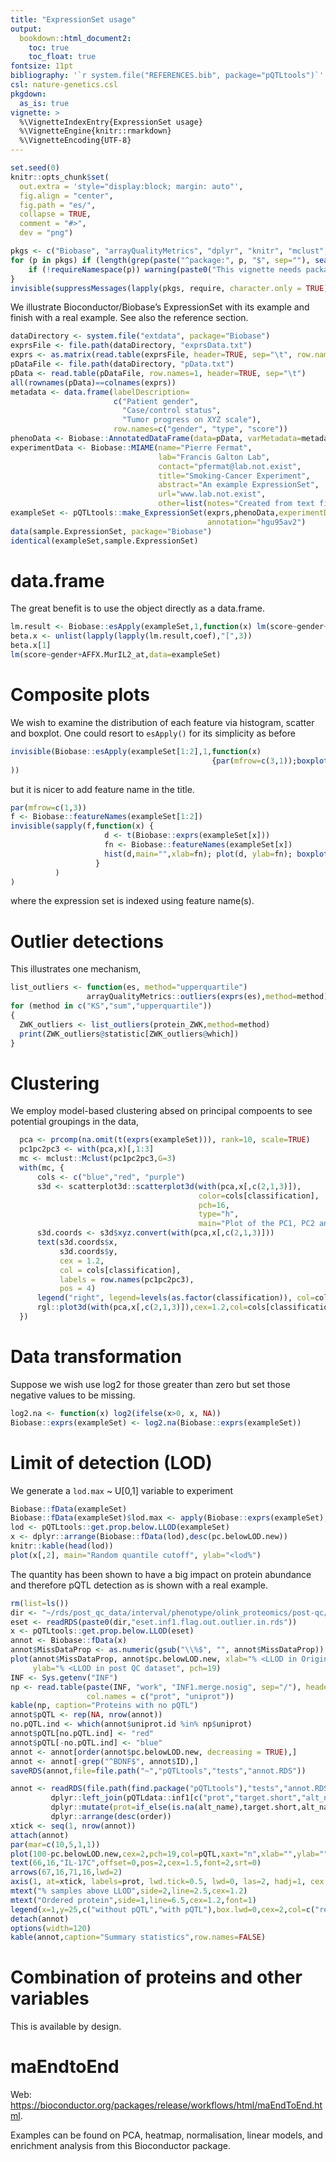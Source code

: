 ```yaml
---
title: "ExpressionSet usage"
output:
  bookdown::html_document2:
    toc: true
    toc_float: true
fontsize: 11pt
bibliography: '`r system.file("REFERENCES.bib", package="pQTLtools")`'
csl: nature-genetics.csl
pkgdown:
  as_is: true
vignette: >
  %\VignetteIndexEntry{ExpressionSet usage}
  %\VignetteEngine{knitr::rmarkdown}
  %\VignetteEncoding{UTF-8}
---
```


```r
set.seed(0)
knitr::opts_chunk$set(
  out.extra = 'style="display:block; margin: auto"',
  fig.align = "center",
  fig.path = "es/",
  collapse = TRUE,
  comment = "#>",
  dev = "png")
```

```r
pkgs <- c("Biobase", "arrayQualityMetrics", "dplyr", "knitr", "mclust", "pQTLtools", "rgl", "scatterplot3d")
for (p in pkgs) if (length(grep(paste("^package:", p, "$", sep=""), search())) == 0) {
    if (!requireNamespace(p)) warning(paste0("This vignette needs package `", p, "'; please install"))
}
invisible(suppressMessages(lapply(pkgs, require, character.only = TRUE)))
```

We illustrate Bioconductor/Biobase's ExpressionSet with its example and finish with a real example. See also the reference section.

```r
dataDirectory <- system.file("extdata", package="Biobase")
exprsFile <- file.path(dataDirectory, "exprsData.txt")
exprs <- as.matrix(read.table(exprsFile, header=TRUE, sep="\t", row.names=1, as.is=TRUE))
pDataFile <- file.path(dataDirectory, "pData.txt")
pData <- read.table(pDataFile, row.names=1, header=TRUE, sep="\t")
all(rownames(pData)==colnames(exprs))
metadata <- data.frame(labelDescription=
                       c("Patient gender",
                         "Case/control status",
                         "Tumor progress on XYZ scale"),
                       row.names=c("gender", "type", "score"))
phenoData <- Biobase::AnnotatedDataFrame(data=pData, varMetadata=metadata)
experimentData <- Biobase::MIAME(name="Pierre Fermat",
                                 lab="Francis Galton Lab",
                                 contact="pfermat@lab.not.exist",
                                 title="Smoking-Cancer Experiment",
                                 abstract="An example ExpressionSet",
                                 url="www.lab.not.exist",
                                 other=list(notes="Created from text files"))
exampleSet <- pQTLtools::make_ExpressionSet(exprs,phenoData,experimentData=experimentData,
                                            annotation="hgu95av2")
data(sample.ExpressionSet, package="Biobase")
identical(exampleSet,sample.ExpressionSet)
```

# data.frame

The great benefit is to use the object directly as a data.frame.

```r
lm.result <- Biobase::esApply(exampleSet,1,function(x) lm(score~gender+x))
beta.x <- unlist(lapply(lapply(lm.result,coef),"[",3))
beta.x[1]
lm(score~gender+AFFX.MurIL2_at,data=exampleSet)
```

# Composite plots

We wish to examine the distribution of each feature via histogram, scatter and boxplot.
One could resort to `esApply()` for its simplicity as before

```r
invisible(Biobase::esApply(exampleSet[1:2],1,function(x)
                                             {par(mfrow=c(3,1));boxplot(x);hist(x);plot(x)}
))
```
but it is nicer to add feature name in the title.

```r
par(mfrow=c(1,3))
f <- Biobase::featureNames(exampleSet[1:2])
invisible(sapply(f,function(x) {
                     d <- t(Biobase::exprs(exampleSet[x]))
                     fn <- Biobase::featureNames(exampleSet[x])
                     hist(d,main="",xlab=fn); plot(d, ylab=fn); boxplot(d,ylab=fn)
                   }
          )
)
```
where the expression set is indexed using feature name(s).

# Outlier detections

This illustrates one mechanism,

```r
list_outliers <- function(es, method="upperquartile")
                 arrayQualityMetrics::outliers(exprs(es),method=method)
for (method in c("KS","sum","upperquartile"))
{
  ZWK_outliers <- list_outliers(protein_ZWK,method=method)
  print(ZWK_outliers@statistic[ZWK_outliers@which])
}
```

# Clustering

We employ model-based clustering absed on principal compoents to see potential groupings in the data,

```r
  pca <- prcomp(na.omit(t(exprs(exampleSet))), rank=10, scale=TRUE)
  pc1pc2pc3 <- with(pca,x)[,1:3]
  mc <- mclust::Mclust(pc1pc2pc3,G=3)
  with(mc, {
      cols <- c("blue","red", "purple")
      s3d <- scatterplot3d::scatterplot3d(with(pca,x[,c(2,1,3)]),
                                          color=cols[classification],
                                          pch=16,
                                          type="h",
                                          main="Plot of the PC1, PC2 and PC3")
      s3d.coords <- s3d$xyz.convert(with(pca,x[,c(2,1,3)]))
      text(s3d.coords$x, 
           s3d.coords$y,   
           cex = 1.2,
           col = cols[classification],
           labels = row.names(pc1pc2pc3),
           pos = 4)
      legend("right", legend=levels(as.factor(classification)), col=cols[classification], pch=16)
      rgl::plot3d(with(pca,x[,c(2,1,3)]),cex=1.2,col=cols[classification],type="h")
  })
```

# Data transformation

Suppose we wish use log2 for those greater than zero but set those negative values to be missing.

```r
log2.na <- function(x) log2(ifelse(x>0, x, NA))
Biobase::exprs(exampleSet) <- log2.na(Biobase::exprs(exampleSet))
```

# Limit of detection (LOD)

We generate a `lod.max` ~ U[0,1] variable to experiment

```r
Biobase::fData(exampleSet)
Biobase::fData(exampleSet)$lod.max <- apply(Biobase::exprs(exampleSet),1,quantile,runif(nrow(exampleSet)))
lod <- pQTLtools::get.prop.below.LLOD(exampleSet)
x <- dplyr::arrange(Biobase::fData(lod),desc(pc.belowLOD.new))
knitr::kable(head(lod))
plot(x[,2], main="Random quantile cutoff", ylab="<lod%")
```

The quantity has been shown to have a big impact on protein abundance and therefore pQTL detection as is shown with a real example.

```r
rm(list=ls())
dir <- "~/rds/post_qc_data/interval/phenotype/olink_proteomics/post-qc/"
eset <- readRDS(paste0(dir,"eset.inf1.flag.out.outlier.in.rds"))
x <- pQTLtools::get.prop.below.LLOD(eset)
annot <- Biobase::fData(x)
annot$MissDataProp <- as.numeric(gsub("\\%$", "", annot$MissDataProp))
plot(annot$MissDataProp, annot$pc.belowLOD.new, xlab="% <LLOD in Original",
     ylab="% <LLOD in post QC dataset", pch=19)
INF <- Sys.getenv("INF")
np <- read.table(paste(INF, "work", "INF1.merge.nosig", sep="/"), header=FALSE,
                 col.names = c("prot", "uniprot"))
kable(np, caption="Proteins with no pQTL")
annot$pQTL <- rep(NA, nrow(annot))
no.pQTL.ind <- which(annot$uniprot.id %in% np$uniprot)
annot$pQTL[no.pQTL.ind] <- "red"
annot$pQTL[-no.pQTL.ind] <- "blue"
annot <- annot[order(annot$pc.belowLOD.new, decreasing = TRUE),]
annot <- annot[-grep("^BDNF$", annot$ID),]
saveRDS(annot,file=file.path("~","pQTLtools","tests","annot.RDS"))
```

```r
annot <- readRDS(file.path(find.package("pQTLtools"),"tests","annot.RDS")) %>%
         dplyr::left_join(pQTLdata::inf1[c("prot","target.short","alt_name")],by=c("ID"="prot")) %>%
         dplyr::mutate(prot=if_else(is.na(alt_name),target.short,alt_name),order=1:n()) %>%
         dplyr::arrange(desc(order))
xtick <- seq(1, nrow(annot))
attach(annot)
par(mar=c(10,5,1,1))
plot(100-pc.belowLOD.new,cex=2,pch=19,col=pQTL,xaxt="n",xlab="",ylab="",cex.axis=0.8)
text(66,16,"IL-17C",offset=0,pos=2,cex=1.5,font=2,srt=0)
arrows(67,16,71,16,lwd=2)
axis(1, at=xtick, labels=prot, lwd.tick=0.5, lwd=0, las=2, hadj=1, cex.axis=0.8)
mtext("% samples above LLOD",side=2,line=2.5,cex=1.2)
mtext("Ordered protein",side=1,line=6.5,cex=1.2,font=1)
legend(x=1,y=25,c("without pQTL","with pQTL"),box.lwd=0,cex=2,col=c("red","blue"),pch=19)
detach(annot)
options(width=120)
kable(annot,caption="Summary statistics",row.names=FALSE)
```

# Combination of proteins and other variables

This is available by design.

# maEndtoEnd

Web: [https://bioconductor.org/packages/release/workflows/html/maEndToEnd.html](https://bioconductor.org/packages/release/workflows/html/maEndToEnd.html).

Examples can be found on PCA, heatmap, normalisation, linear models, and enrichment analysis from this Bioconductor package.
